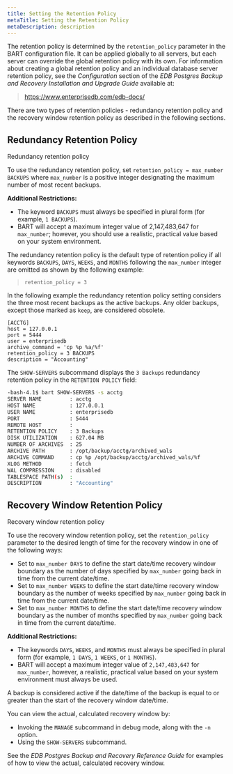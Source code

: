 ```yaml
---
title: Setting the Retention Policy
metaTitle: Setting the Retention Policy
metaDescription: description
---
```


The retention policy is determined by the `retention_policy` parameter
in the BART configuration file. It can be applied globally to all
servers, but each server can override the global retention policy with
its own. For information about creating a global retention policy and an
individual database server retention policy, see the *Configuration*
section of the *EDB Postgres Backup and Recovery Installation and
Upgrade Guide* available at:

> <https://www.enterprisedb.com/edb-docs/>

There are two types of retention policies - redundancy retention policy
and the recovery window retention policy as described in the following
sections.

## Redundancy Retention Policy

<div class="index">

Redundancy retention policy

</div>

To use the redundancy retention policy, set `retention_policy =
max_number BACKUPS` where `max_number` is a positive integer designating
the maximum number of most recent backups.

**Additional Restrictions:**

  - The keyword `BACKUPS` must always be specified in plural form (for
    example, `1 BACKUPS`).
  - BART will accept a maximum integer value of 2,147,483,647 for
    `max_number`; however, you should use a realistic, practical value
    based on your system environment.

The redundancy retention policy is the default type of retention policy
if all keywords `BACKUPS`, `DAYS`, `WEEKS`, and `MONTHS` following the
`max_number` integer are omitted as shown by the following example:

> `retention_policy = 3`

In the following example the redundancy retention policy setting
considers the three most recent backups as the active backups. Any older
backups, except those marked as `keep`, are considered obsolete.

``` text
[ACCTG]
host = 127.0.0.1
port = 5444
user = enterprisedb
archive_command = 'cp %p %a/%f'
retention_policy = 3 BACKUPS
description = "Accounting"
```

The `SHOW-SERVERS` subcommand displays the `3 Backups` redundancy
retention policy in the `RETENTION POLICY` field:

``` bash
-bash-4.1$ bart SHOW-SERVERS -s acctg
SERVER NAME         : acctg
HOST NAME           : 127.0.0.1
USER NAME           : enterprisedb
PORT                : 5444
REMOTE HOST         :
RETENTION POLICY    : 3 Backups
DISK UTILIZATION    : 627.04 MB
NUMBER OF ARCHIVES  : 25
ARCHIVE PATH        : /opt/backup/acctg/archived_wals
ARCHIVE COMMAND     : cp %p /opt/backup/acctg/archived_wals/%f
XLOG METHOD         : fetch
WAL COMPRESSION     : disabled
TABLESPACE PATH(s)  :
DESCRIPTION         : "Accounting"
```

## Recovery Window Retention Policy

<div class="index">

Recovery window retention policy

</div>

To use the recovery window retention policy, set the `retention_policy`
parameter to the desired length of time for the recovery window in one
of the following ways:

  - Set to `max_number DAYS` to define the start date/time recovery
    window boundary as the number of days specified by `max_number`
    going back in time from the current date/time.
  - Set to `max_number WEEKS` to define the start date/time recovery
    window boundary as the number of weeks specified by `max_number`
    going back in time from the current date/time.
  - Set to `max_number MONTHS` to define the start date/time recovery
    window boundary as the number of months specified by `max_number`
    going back in time from the current date/time.

**Additional Restrictions:**

  - The keywords `DAYS`, `WEEKS`, and `MONTHS` must always be specified
    in plural form (for example, `1 DAYS`, `1 WEEKS`, or `1 MONTHS`).
  - BART will accept a maximum integer value of `2,147,483,647` for
    `max_number`, however, a realistic, practical value based on your
    system environment must always be used.

A backup is considered active if the date/time of the backup is equal to
or greater than the start of the recovery window date/time.

You can view the actual, calculated recovery window by:

  - Invoking the `MANAGE` subcommand in debug mode, along with the `-n`
    option.
  - Using the `SHOW-SERVERS` subcommand.

See the *EDB Postgres Backup and Recovery Reference Guide* for examples
of how to view the actual, calculated recovery window.
